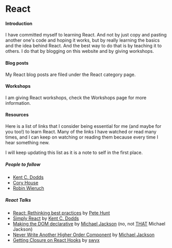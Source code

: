 

# React

#### Introduction

I have committed myself to learning React. And not by just copy and pasting another one's code
and hoping it works, but by really learning the basics and the idea behind React. And the best way
to do that is by teaching it to others. I do that by blogging on this website and by giving workshops.

#### Blog posts

My React blog posts are filed under the <Link to="/categories/react">React category</Link> page.

#### Workshops

I am giving React workshops, check the <Link to="/workshops">Workshops page</Link>
for more information.

#### Resources

Here is a list of links that I consider being essential for me (and maybe for you too!) to learn React.
Many of the links I have watched or read many times, and I can keep on watching or reading them because
every time I hear something new.

I will keep updating this list as it is a note to self in the first place.

##### People to follow

- [Kent C. Dodds]
- [Cory House]
- [Robin Wieruch]

##### React Talks

- [React: Rethinking best practices] by [Pete Hunt]
- [Simply React] by [Kent C. Dodds]
- [Making the DOM declarative] by [Michael Jackson] (no, not [THAT] Michael Jackson)
- [Never Write Another Higher Order Component] by [Michael Jackson]
- [Getting Closure on React Hooks] by [swyx]

[kent c. dodds]: https://twitter.com/kentcdodds
[cory house]: https://twitter.com/housecor
[robin wieruch]: https://twitter.com/rwieruch
[react: rethinking best practices]: https://youtu.be/x7cQ3mrcKaY
[pete hunt]: https://twitter.com/floydophone
[getting closure on react hooks]: https://youtu.be/KJP1E-Y-xyo
[swyx]: https://twitter.com/swyx
[making the dom declarative]: https://youtu.be/vyO5wKHlWZg
[michael jackson]: https://twitter.com/mjackson
[that]: https://michaeljackson.com
[never write another higher order component]: https://youtu.be/BcVAq3YFiuc
[simply react]: https://youtu.be/AiJ8tRRH0f8
